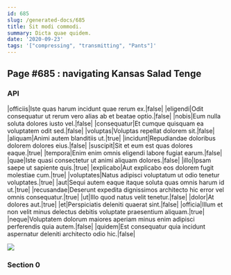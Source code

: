 ```yaml
---
id: 685
slug: /generated-docs/685
title: Sit modi commodi.
summary: Dicta quae quidem.
date: '2020-09-23'
tags: '["compressing", "transmitting", "Pants"]'
---
```

## Page #685 : navigating Kansas Salad Tenge

### API

|officiis|Iste quas harum incidunt quae rerum ex.|false|
|eligendi|Odit consequatur ut rerum vero alias ab et beatae optio.|false|
|nobis|Eum nulla soluta dolores iusto vel.|false|
|consequatur|Et cumque quisquam ea voluptatem odit sed.|false|
|voluptas|Voluptas repellat dolorem sit.|false|
|aliquam|Animi autem blanditiis ut.|true|
|incidunt|Repudiandae doloribus dolorem dolores eius.|false|
|suscipit|Sit et eum est quas dolores eaque.|true|
|tempora|Enim enim omnis eligendi labore fugiat earum.|false|
|quae|Iste quasi consectetur ut animi aliquam dolores.|false|
|illo|Ipsam saepe ut sapiente quis.|true|
|explicabo|Aut explicabo eos dolorem fugit molestiae cum.|true|
|voluptates|Natus adipisci voluptatum ut odio tenetur voluptates.|true|
|aut|Sequi autem eaque itaque soluta quas omnis harum id ut.|true|
|recusandae|Deserunt expedita dignissimos architecto hic error vel omnis consequatur.|true|
|ut|Illo quod natus velit tenetur.|false|
|dolor|At dolores aut.|true|
|et|Perspiciatis deleniti quaerat sint.|false|
|officia|Illum et non velit minus delectus debitis voluptate praesentium aliquam.|true|
|neque|Voluptatem dolorum maiores aperiam minus enim adipisci perferendis quia autem.|false|
|quidem|Est consequatur quia incidunt aspernatur deleniti architecto odio hic.|false|


![](/assets/cats-5.jpg)

### Section 0

